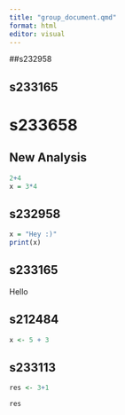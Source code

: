 ```yaml
---
title: "group_document.qmd"
format: html
editor: visual
---
```


##s232958

## s233165

# s233658

## New Analysis

```r
2+4
x = 3*4
```

## s232958

```r
x = "Hey :)"
print(x)
```

## s233165

Hello

## s212484

```r
x <- 5 + 3
```

## s233113

```r
res <- 3+1

```

```r
res
```
